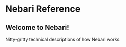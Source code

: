 
# Nebari Reference

## Welcome to Nebari!  

Nitty-gritty technical descriptions of how Nebari works.

<DocCardList items={useCurrentSidebarCategory().items}/>